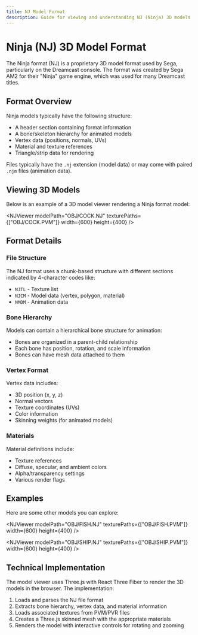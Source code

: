 ```yaml
---
title: NJ Model Format
description: Guide for viewing and understanding NJ (Ninja) 3D models
---
```



# Ninja (NJ) 3D Model Format

The Ninja format (NJ) is a proprietary 3D model format used by Sega, particularly on the Dreamcast console. The format was created by Sega AM2 for their "Ninja" game engine, which was used for many Dreamcast titles.

## Format Overview

Ninja models typically have the following structure:

- A header section containing format information
- A bone/skeleton hierarchy for animated models
- Vertex data (positions, normals, UVs)
- Material and texture references
- Triangle/strip data for rendering

Files typically have the `.nj` extension (model data) or may come with paired `.njm` files (animation data).

## Viewing 3D Models

Below is an example of a 3D model viewer rendering a Ninja format model:

<NJViewer 
  modelPath="OBJ/COCK.NJ" 
  texturePaths={["OBJ/COCK.PVM"]}
  width={600}
  height={400}
/>

## Format Details

### File Structure

The NJ format uses a chunk-based structure with different sections indicated by 4-character codes like:

- `NJTL` - Texture list
- `NJCM` - Model data (vertex, polygon, material)
- `NMDM` - Animation data

### Bone Hierarchy

Models can contain a hierarchical bone structure for animation:

- Bones are organized in a parent-child relationship
- Each bone has position, rotation, and scale information
- Bones can have mesh data attached to them

### Vertex Format

Vertex data includes:
- 3D position (x, y, z)
- Normal vectors
- Texture coordinates (UVs)
- Color information
- Skinning weights (for animated models)

### Materials

Material definitions include:
- Texture references
- Diffuse, specular, and ambient colors
- Alpha/transparency settings
- Various render flags

## Examples

Here are some other models you can explore:

<NJViewer 
  modelPath="OBJ/FISH.NJ" 
  texturePaths={["OBJ/FISH.PVM"]}
  width={600}
  height={400}
/>

<NJViewer 
  modelPath="OBJ/SHIP.NJ" 
  texturePaths={["OBJ/SHIP.PVM"]}
  width={600}
  height={400}
/>

## Technical Implementation

The model viewer uses Three.js with React Three Fiber to render the 3D models in the browser. The implementation:

1. Loads and parses the NJ file format
2. Extracts bone hierarchy, vertex data, and material information
3. Loads associated textures from PVM/PVR files
4. Creates a Three.js skinned mesh with the appropriate materials
5. Renders the model with interactive controls for rotating and zooming